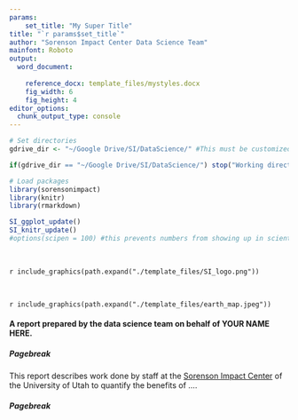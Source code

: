 ```yaml
---
params: 
    set_title: "My Super Title"
title: "`r params$set_title`"
author: "Sorenson Impact Center Data Science Team"
mainfont: Roboto
output:
  word_document:
      
    reference_docx: template_files/mystyles.docx
    fig_width: 6
    fig_height: 4
editor_options: 
  chunk_output_type: console
---
```


```r
# Set directories
gdrive_dir <- "~/Google Drive/SI/DataScience/" #This must be customized.

if(gdrive_dir == "~/Google Drive/SI/DataScience/") stop("Working directory not customized. Please set paths in setup chunk.")

# Load packages 
library(sorensonimpact)
library(knitr)
library(rmarkdown)

SI_ggplot_update()
SI_knitr_update()
#options(scipen = 100) #this prevents numbers from showing up in scientific notation

```

<br>

`r include_graphics(path.expand("./template_files/SI_logo.png"))`

<br>

`r include_graphics(path.expand("./template_files/earth_map.jpeg"))`


#### A report prepared by the data science team on behalf of **YOUR NAME HERE**.

##### Pagebreak

This report describes work done by staff at the [Sorenson Impact Center](http://sorensonimpact.com/) of the University of Utah to quantify the benefits of .... 


##### Pagebreak



